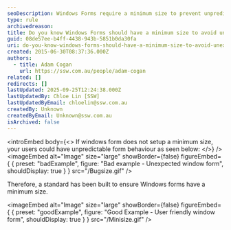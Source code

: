 ```yaml
---
seoDescription: Windows Forms require a minimum size to prevent unpredictable UI behavior and ensure user-friendly experiences.
type: rule
archivedreason:
title: Do you know Windows Forms should have a minimum size to avoid unexpected UI behavior
guid: 08de57ee-b4ff-4438-943b-5851b0da30fa
uri: do-you-know-windows-forms-should-have-a-minimum-size-to-avoid-unexpected-ui-behavior
created: 2015-06-30T08:37:36.000Z
authors:
  - title: Adam Cogan
    url: https://ssw.com.au/people/adam-cogan
related: []
redirects: []
lastUpdated: 2025-09-25T12:24:38.000Z
lastUpdatedBy: Chloe Lin [SSW]
lastUpdatedByEmail: chloelin@ssw.com.au
createdBy: Unknown
createdByEmail: Unknown@ssw.com.au
isArchived: false
---
```


<introEmbed
  body={<>
If windows form does not setup a minimum size, your users could have unpredictable form behaviour as seen below:
  </>}
/>
<imageEmbed
  alt="Image"
  size="large"
  showBorder={false}
  figureEmbed={ {
    preset: "badExample",
    figure: "Bad example - Unexpected window form",
    shouldDisplay: true
  } }
  src="/Bugsize.gif"
/>

Therefore, a standard has been built to ensure Windows forms have a minimum size.

<imageEmbed
  alt="Image"
  size="large"
  showBorder={false}
  figureEmbed={ {
    preset: "goodExample",
    figure: "Good Example - User friendly window form",
    shouldDisplay: true
  } }
  src="/Minisize.gif"
/>
